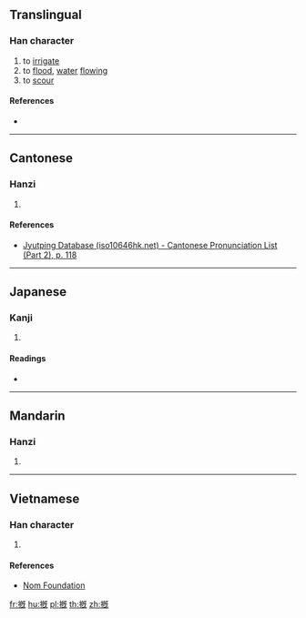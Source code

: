 {{character info/new}}
==Translingual==

===Han character===
{{Han char|rn=64|rad=手|as=11|sn=14|four=51011|canj=QAIU|ids=⿰扌既}}

# to [[irrigate]]
# to [[flood]], [[water]] [[flow]]ing
# to [[scour]]

====References====
* {{Han ref|kx=0450.110|dkj=12597|dj=0800.300|hdz=31947.110|uh=6461|ud=25697|bh=D962|bd=55650}}

----

==Cantonese==

===Hanzi===
{{yue-hanzi|jyut=[[goi3]]|y=goi3}}

# {{defn|lang=yue|sort=手11}}

====References====
* [http://www.iso10646hk.net/jp/document/download.jsp Jyutping Database (iso10646hk.net) - Cantonese Pronunciation List (Part 2), p. 118]

----

==Japanese==

===Kanji===
{{ja-kanji|grade=|rs=手11}}

# {{defn|lang=ja|sort=手11}}

====Readings====
* {{ja-readings|on=[[かい]] (kai), [[き]] (ki), [[け]] (ke)|kun=[[あらう]] (arau)}}

----

==Mandarin==

===Hanzi===
{{cmn-hanzi|pin=[[gài]] ([[gai4]]), [[xì]] ([[xi4]])|wg=kai<sup>4</sup>, hsi<sup>4</sup>}}

# {{defn|lang=cmn|sort=手11}}

----

==Vietnamese==

===Han character===
{{vi-readings|rs=手11|hanviet=[[giầy]], [[cấy]], [[gài]], [[gãi]], [[gáy]], [[khơi]]}}

# {{defn|lang=vi|sort=手11}}

====References====
* [http://nomfoundation.org/common/nom_details.php?codepoint=6461 Nom Foundation]

[[fr:摡]]
[[hu:摡]]
[[pl:摡]]
[[th:摡]]
[[zh:摡]]